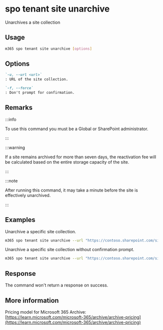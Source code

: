 
# spo tenant site unarchive

Unarchives a site collection

## Usage

```sh
m365 spo tenant site unarchive [options]
```

## Options

```md definition-list
`-u, --url <url>`
: URL of the site collection.

`-f, --force`
: Don't prompt for confirmation.
```

<Global />

## Remarks

:::info

To use this command you must be a Global or SharePoint administrator.

:::

:::warning

If a site remains archived for more than seven days, the reactivation fee will be calculated based on the entire storage capacity of the site.

:::

:::note

After running this command, it may take a minute before the site is effectively unarchived.

:::

## Examples

Unarchive a specific site collection.

```sh
m365 spo tenant site unarchive --url "https://contoso.sharepoint.com/sites/Marketing"
```

Unarchive a specific site collection without confirmation prompt.

```sh
m365 spo tenant site unarchive --url "https://contoso.sharepoint.com/sites/Marketing" --force
```

## Response

The command won't return a response on success.

## More information

Pricing model for Microsoft 365 Archive: [https://learn.microsoft.com/microsoft-365/archive/archive-pricing](https://learn.microsoft.com/microsoft-365/archive/archive-pricing)
